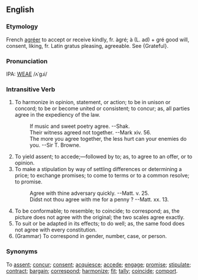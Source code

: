 ==English==
===Etymology===
French [[agréer]] to accept or receive kindly, fr. àgré; à (L. ad) + gré good will, consent, liking, fr. Latin gratus pleasing, agreeable. See {Grateful}.

===Pronunciation===
IPA: [[WEAE]] /ʌˈgɹi/

===Intransitive Verb===
# To harmonize in opinion, statement, or action; to be in unison or concord; to be or become united or consistent; to concur; as, all parties agree in the expediency of the  law.
#:    If music and sweet poetry agree. --Shak.
#:    Their witness agreed not together. --Mark xiv. 56.
#:    The more you agree together, the less hurt can your enemies do you. --Sir T. Browne.
# To yield assent; to accede;&mdash;followed by to; as, to agree to an offer, or to opinion.
# To make a stipulation by way of settling differences or determining a price; to exchange promises; to come to terms or to a common resolve; to promise.
#:    Agree with thine adversary quickly. --Matt. v. 25.
#:    Didst not thou agree with me for a penny ? --Matt. xx. 13.
# To be conformable; to resemble; to coincide; to correspond; as, the picture does not agree with the original; the two scales agree exactly.
# To suit or be adapted in its effects; to do well; as, the same food does not agree with every constitution.
# (Grammar) To correspond in gender, number, case, or person.

===Synonyms===
To [[assent]]; [[concur]]; [[consent]]; [[acquiesce]]; [[accede]]; [[engage]]; [[promise]]; [[stipulate]]; [[contract]]; [[bargain]]; [[correspond]]; [[harmonize]]; [[fit]]; [[tally]]; [[coincide]]; [[comport]].
